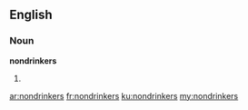 ==English==

===Noun===
'''nondrinkers'''

# {{plural of|[[nondrinker]]}}

[[ar:nondrinkers]]
[[fr:nondrinkers]]
[[ku:nondrinkers]]
[[my:nondrinkers]]